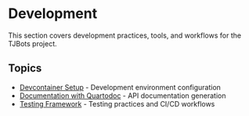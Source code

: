 # Development

This section covers development practices, tools, and workflows for the TJBots project.

## Topics

- [Devcontainer Setup](01-devcontainer.qmd) - Development environment configuration
- [Documentation with Quartodoc](02-quartodoc.qmd) - API documentation generation  
- [Testing Framework](03-testing.qmd) - Testing practices and CI/CD workflows